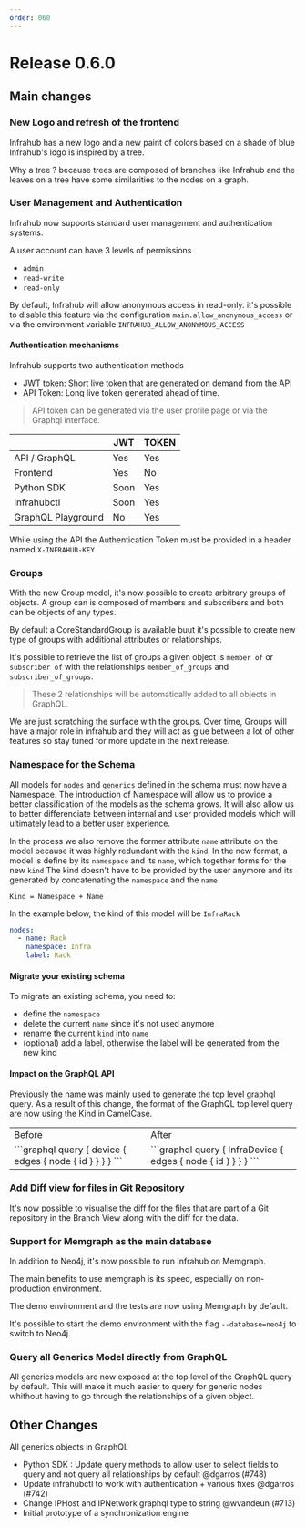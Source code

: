 ```yaml
---
order: 060
---
```


# Release 0.6.0

## Main changes
<!-- markdownlint-disable -->
<!-- vale off -->

### New Logo and refresh of the frontend

Infrahub has a new logo and a new paint of colors based on a shade of blue
Infrahub's logo is inspired by a tree.

Why a tree ? because trees are composed of branches like Infrahub and the leaves on a tree have some similarities to the nodes on a graph.

### User Management and Authentication

Infrahub now supports standard user management and authentication systems.

A user account can have 3 levels of permissions
- `admin`
- `read-write`
- `read-only`

By default, Infrahub will allow anonymous access in read-only. it's possible to disable this feature via the configuration `main.allow_anonymous_access` or via the environment variable `INFRAHUB_ALLOW_ANONYMOUS_ACCESS`


#### Authentication mechanisms

Infrahub supports two authentication methods
- JWT token: Short live token that are generated on demand from the API
- API Token: Long live token generated ahead of time.

> API token can be generated via the user profile page or via the Graphql interface.

|                    | JWT  | TOKEN |
| ------------------ | ---- | ----- |
| API / GraphQL      | Yes  | Yes   |
| Frontend           | Yes  | No    |
| Python SDK         | Soon | Yes   |
| infrahubctl        | Soon | Yes   |
| GraphQL Playground | No   | Yes   |

While using the API the Authentication Token must be provided in a header named `X-INFRAHUB-KEY`


### Groups

With the new Group model, it's now possible to create arbitrary groups of objects.
A group can is composed of members and subscribers and both can be objects of any types.

By default a CoreStandardGroup is available buut it's possible to create new type of groups with additional attributes or relationships.

It's possible to retrieve the list of groups a given object is `member of` or `subscriber of` with the relationships
`member_of_groups` and `subscriber_of_groups`.

> These 2 relationships will be automatically added to all objects in GraphQL.

We are just scratching the surface with the groups. Over time, Groups will have a major role in infrahub and they will act as glue between a lot of other features so stay tuned for more update in the next release.

### Namespace for the Schema

All models for `nodes` and `generics` defined in the schema must now have a Namespace. The introduction of Namespace will allow us to provide a better classification of the models as the schema grows. It will also allow us to better differenciate between internal and user provided models which will ultimately lead to a better user experience.

In the process we also remove the former attribute `name` attribute on the model because it was highly redundant with the `kind`.
In the new format, a model is define by its `namespace` and its `name`, which together forms for the new `kind`
The kind doesn't have to be provided by the user anymore and its generated by concatenating the `namespace` and the `name`

```
Kind = Namespace + Name
```

In the example below, the kind of this model will be `InfraRack`

```yaml
nodes:
  - name: Rack
    namespace: Infra
    label: Rack
```

#### Migrate your existing schema

To migrate an existing schema, you need to:
- define the `namespace`
- delete the current `name` since it's not used anymore
- rename the current `kind` into `name`
- (optional) add a label, otherwise the label will be generated from the new kind

#### Impact on the GraphQL API

Previously the name was mainly used to generate the top level graphql query.
As a result of this change, the format of the GraphQL top level query are now using the Kind in CamelCase.

<table>
  <tr>
    <td>Before</td>
    <td>After</td>
  </tr>
  <tr>
    <td>
```graphql
query {
    device {
        edges {
            node {
                id
            }
        }
    }
}
```
    </td>
    <td>
```graphql
query {
    InfraDevice {
        edges {
            node {
                id
            }
        }
    }
}
```
</td>
  </tr>
</table>


### Add Diff view for files in Git Repository

It's now possible to visualise the diff for the files that are part of a Git repository in the Branch View along with the diff for the data.

### Support for Memgraph as the main database

In addition to Neo4j, it's now possible to run Infrahub on Memgraph.

The main benefits to use memgraph is its speed, especially on non-production environment.

The demo environment and the tests are now using Memgraph by default.

It's possible to start the demo environment with the flag `--database=neo4j` to switch to Neo4j.

### Query all Generics Model directly from GraphQL

All generics models are now exposed at the top level of the GraphQL query by default.
This will make it much easier to query for generic nodes whithout having to go through the relationships of a given object.

## Other Changes

All generics objects in GraphQL

- Python SDK : Update query methods to allow user to select fields to query and not query all relationships by default @dgarros (#748)
- Update infrahubctl to work with authentication + various fixes @dgarros (#742)
- Change IPHost and IPNetwork graphql type to string @wvandeun (#713)
- Initial prototype of a synchronization engine
